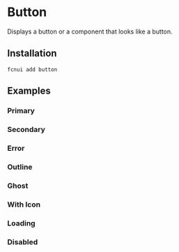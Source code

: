 # Button

Displays a button or a component that looks like a button.

## Installation
```shell
fcnui add button
```

## Examples

### Primary

<DefaultIframe src="https://fcnui-playground.vercel.app/#/button?variant=primary"/>

### Secondary
<DefaultIframe src="https://fcnui-playground.vercel.app/#/button?variant=secondary"/>

### Error
<DefaultIframe src="https://fcnui-playground.vercel.app/#/button?variant=error"/>

### Outline
<DefaultIframe src="https://fcnui-playground.vercel.app/#/button?variant=outline"/>

### Ghost
<DefaultIframe src="https://fcnui-playground.vercel.app/#/button?variant=ghost"/>

### With Icon
<DefaultIframe src="https://fcnui-playground.vercel.app/#/button?variant=primary&withIcon=true"/>

### Loading
<DefaultIframe src="https://fcnui-playground.vercel.app/#/button?variant=primary&isLoading=true"/>

### Disabled
<DefaultIframe src="https://fcnui-playground.vercel.app/#/button?variant=primary&isDisabled=true"/>